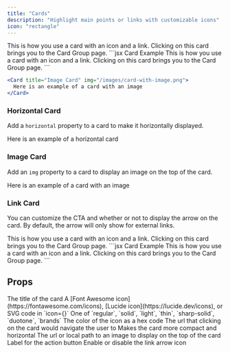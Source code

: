 ```yaml
---
title: "Cards"
description: "Highlight main points or links with customizable icons"
icon: "rectangle"
---
```


<Card title="Card Title" icon="link" href="/content/components/card-groups">
  This is how you use a card with an icon and a link. Clicking on this card
  brings you to the Card Group page.
</Card>

<RequestExample>
  ```jsx Card Example
  <Card title="Click on me" icon="link" href="/content/components/card-group">
    This is how you use a card with an icon and a link. Clicking on this card
    brings you to the Card Group page.
  </Card>
  ```

  ```jsx Image Card Example
  <Card title="Image Card" img="/images/card-with-image.png">
    Here is an example of a card with an image
  </Card>
  ```
</RequestExample>

### Horizontal Card

Add a `horizontal` property to a card to make it horizontally displayed.

<Card title="Horizontal Card" icon="text-size" horizontal>
  Here is an example of a horizontal card
</Card>

### Image Card

Add an `img` property to a card to display an image on the top of the card.

<Card title="Image Card" img="https://mintlify-assets.b-cdn.net/yosemite.jpg">
  Here is an example of a card with an image
</Card>

### Link Card

You can customize the CTA and whether or not to display the arrow on the card. By default, the arrow will only show for external links.

<Card title="Link card" icon="link" href="/content/components/card-groups" arrow="true" cta="Click here">
  This is how you use a card with an icon and a link. Clicking on this card
  brings you to the Card Group page.
</Card>

<RequestExample>
  ```jsx Card Example
  <Card title="Link card" icon="link" href="/content/components/card-groups" arrow="true" cta="Click here">
  This is how you use a card with an icon and a link. Clicking on this card
  brings you to the Card Group page.
</Card>
  ```
</RequestExample>

## Props

<ResponseField name="title" type="string" required>
  The title of the card
</ResponseField>

<ResponseField name="icon" type="string or svg">
  A [Font Awesome icon](https://fontawesome.com/icons), [Lucide icon](https://lucide.dev/icons), or SVG code in `icon={}`
</ResponseField>

<ResponseField name="iconType" type="string">
  One of `regular`, `solid`, `light`, `thin`, `sharp-solid`, `duotone`, `brands`
</ResponseField>

<ResponseField name="color" type="string">
  The color of the icon as a hex code
</ResponseField>

<ResponseField name="href" type="string">
  The url that clicking on the card would navigate the user to
</ResponseField>

<ResponseField name="horizontal" type="boolean">
  Makes the card more compact and horizontal
</ResponseField>

<ResponseField name="img" type="string">
  The url or local path to an image to display on the top of the card
</ResponseField>

<ResponseField name="cta" type="string">
  Label for the action button
</ResponseField>

<ResponseField name="arrow" type="boolean">
  Enable or disable the link arrow icon
</ResponseField>